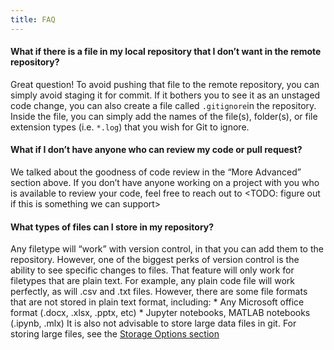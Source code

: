 ```yaml
---
title: FAQ
---
```



#### What if there is a file in my local repository that I don’t want in the remote repository?
Great question!  To avoid pushing that file to the remote repository, you can simply avoid staging it for commit.  If it bothers you to see it as an unstaged code change, you can also create a file called `.gitignore`in the repository.  Inside the file, you can simply add the names of the file(s), folder(s), or file extension types (i.e. `*.log`) that you wish for Git to ignore.

#### What if I don’t have anyone who can review my code or pull request?
We talked about the goodness of code review in the “More Advanced” section above.  If you don’t have anyone working on a project with you who is available to review your code, feel free to reach out to <TODO: figure out if this is something we can support>

#### What types of files can I store in my repository?
Any filetype will “work” with version control, in that you can add them to the repository. However, one of the biggest perks of version control is the ability to see specific changes to files. That feature will only work for filetypes that are plain text.  For example, any plain code file will work perfectly, as will .csv and .txt files.  However, there are some file formats that are not stored in plain text format, including:
* Any Microsoft office format (.docx, .xlsx, .pptx, etc)
* Jupyter notebooks, MATLAB notebooks (.ipynb, .mlx)
It is also not advisable to store large data files in git.  For storing large files, see the [Storage Options section](../data-management/storage-options.qmd)
